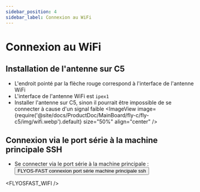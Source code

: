 ```yaml
---
sidebar_position: 4
sidebar_label: Connexion au WiFi
---
```



# Connexion au WiFi

## Installation de l'antenne sur C5

* L'endroit pointé par la flèche rouge correspond à l'interface de l'antenne WiFi
* L'interface de l'antenne WiFi est `ipex1`
* Installer l'antenne sur C5, sinon il pourrait être impossible de se connecter à cause d'un signal faible
<ImageView image={require('@site/docs/ProductDoc/MainBoard/fly-c/fly-c5/img/wifi.webp').default} size="50%" align="center" />  

## Connexion via le port série à la machine principale SSH

* Se connecter via le port série à la machine principale : <Button variant="contained" disableElevation component="a" rel="noopener" href="/docs/ProductDoc/SBC/fly-pi-v2/ssh#flyos-fast-connexion-port-série-machine-principale-ssh">FLYOS-FAST connexion port série machine principale ssh</Button>

<FLYOSFAST_WIFI />
